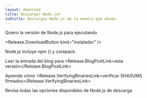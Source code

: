 ```yaml
---
layout: download
title: Descargar Node.js®️
subtitle: Descargue Node.js de la manera que desee.
---
```


<section>
  Quiero la versión <Release.VersionDropdown /> de Node.js para <Release.OperatingSystemDropdown exclude={["LINUX"]} /> ejecutando <Release.BitnessDropdown />

  <Release.DownloadButton kind="instalador" />
</section>

<section>
  Node.js incluye <LinkWithArrow href="https://npmjs.com">npm</LinkWithArrow> (<Release.NpmVersion />) y corepack.

Leer la entrada del blog para <Release.BlogPostLink>esta versión</Release.BlogPostLink>

Aprende cómo <Release.VerifyingBinariesLink>verificar SHASUMS firmados</Release.VerifyingBinariesLink>

Revisa todas las opciones disponibles de Node.js <LinkWithArrow href="https://nodejs.org/dist/">de descarga</LinkWithArrow>

</section>

